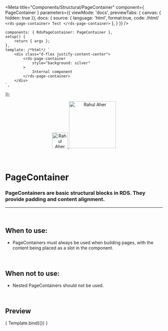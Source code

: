 
<Meta
	title="Components/Structural/PageContainer"
	component={ PageContainer }
	parameters={{
	viewMode: 'docs',
	previewTabs: { canvas: { hidden: true }},
	docs: {
		source: {
			language: 'html',
			format:true,
			code: /*html*/ 
`<rds-page-container>
	Test
</rds-page-container>`
},
		}
	}}
/>

	components: { RdsPageContainer: PageContainer },
	setup() {
		return { args };
	},
	template: /*html*/ `
		<div class="d-flex justify-content-center">
			<rds-page-container
				style="background: silver"
			>
				Internal component
			</rds-page-container>
		</div>
	`,
});

<div align="center" style={{display: 'flex'}}>
    <a href="https://rahulaher.netlify.app">
        <img src="https://rahulaher.netlify.app/img/logo/glyph-black-colored.svg" alt="Rahul Aher logo" width="50" />
        <img src="https://rahulaher.netlify.app/img/logo/word-black-colored.svg" alt="Rahul Aher" width="150" />
    </a>
</div>

<br />
<br />

# PageContainer

### PageContainers are basic structural blocks in RDS. They provide padding and content alignment.
---
<br />

## When to use:
- PageContainers must always be used when building pages, with the content being placed as a slot in the component.

<br />

## When not to use:
- Nested PageContainers should not be used.

<br />

## Preview

<Canvas>
	<Story
		name="PageContainer"
		args={{
			text: 'Tooltip text'
		}}
	>
		{ Template.bind({}) }
	</Story>
</Canvas>

<ArgsTable story="PageContainer" />
